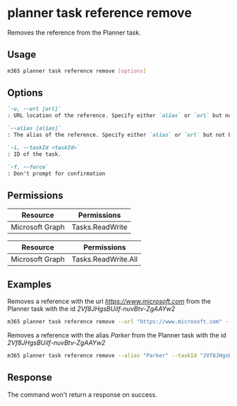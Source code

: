 
# planner task reference remove

Removes the reference from the Planner task.

## Usage

```sh
m365 planner task reference remove [options]
```

## Options

```md definition-list
`-u, --url [url]`
: URL location of the reference. Specify either `alias` or `url` but not both.

`--alias [alias]`
: The alias of the reference. Specify either `alias` or `url` but not both.

`-i, --taskId <taskId>`
: ID of the task.

`-f, --force`
: Don't prompt for confirmation
```

<Global />

## Permissions

<Tabs>
  <TabItem value="Delegated">

  | Resource        | Permissions     |
  |-----------------|-----------------|
  | Microsoft Graph | Tasks.ReadWrite |

  </TabItem>
  <TabItem value="Application">

  | Resource        | Permissions         |
  |-----------------|---------------------|
  | Microsoft Graph | Tasks.ReadWrite.All |

  </TabItem>
</Tabs>

## Examples

Removes a reference with the url _https://www.microsoft.com_ from the Planner task with the id _2Vf8JHgsBUiIf-nuvBtv-ZgAAYw2_

```sh
m365 planner task reference remove --url "https://www.microsoft.com" --taskId "2Vf8JHgsBUiIf-nuvBtv-ZgAAYw2" 
```

Removes a reference with the alias _Parker_ from the Planner task with the id _2Vf8JHgsBUiIf-nuvBtv-ZgAAYw2_

```sh
m365 planner task reference remove --alias "Parker" --taskId "2Vf8JHgsBUiIf-nuvBtv-ZgAAYw2"
```

## Response

The command won't return a response on success.
